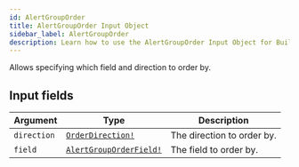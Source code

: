 ```yaml
---
id: AlertGroupOrder
title: AlertGroupOrder Input Object
sidebar_label: AlertGroupOrder
description: Learn how to use the AlertGroupOrder Input Object for Builder's API.
---
```


Allows specifying which field and direction to order by.

## Input fields

| Argument    | Type                                                                | Description                |
| ----------- | ------------------------------------------------------------------- | -------------------------- |
| `direction` | [`OrderDirection!`](/composer/builder/api/schema/enum/OrderDirection.mdx)             | The direction to order by. |
| `field`     | [`AlertGroupOrderField!`](/composer/builder/api/schema/enum/AlertGroupOrderField.mdx) | The field to order by.     |
